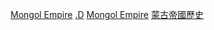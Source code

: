 [[Category:各國各年代|Mongol Empire]]
[[Category:依時期劃分的蒙古歷史|.D]]
[[Category:各年代亞洲|Mongol Empire]]
[[Category:蒙古帝國歷史|]]